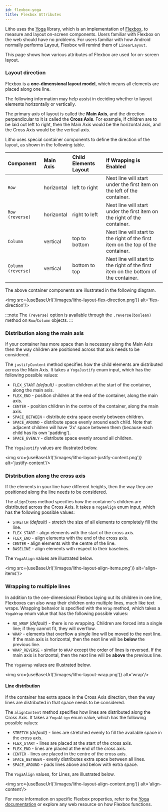```yaml
---
id: flexbox-yoga
title: Flexbox Attributes
---
```



Litho uses the [Yoga](https://yogalayout.dev/) library, which is an implementation of [Flexbox](https://www.w3.org/TR/css-flexbox-1/), to measure and layout on-screen components. Users familiar with Flexbox on the web should have no problems. For users familiar with how Android normally performs Layout, Flexbox will remind them of `LinearLayout`.

This page shows how various attributes of Flexbox are used for on-screen layout.

### Layout direction

Flexbox is a **one-dimensional layout model**, which means all elements are placed along one line.

The following information may help assist in deciding whether to layout elements horizontally or vertically.

The primary axis of layout is called the **Main Axis**, and the direction perpendicular to it is called the **Cross Axis**. For example, if children are to be laid out left to right, then the Main Axis would be the horizontal axis, and the Cross Axis would be the vertical axis.

Litho uses special container components to define the direction of the layout, as shown in the following table.

| Component | Main Axis | Child Elements Layout | If Wrapping is Enabled |
| :-- | :-- | :-- | :-- |
| `Row` | horizontal | left to right | Next line will start under the first item on the left of the container. |
| `Row (reverse)` | horizontal | right to left | Next line will start under the first item on the right of the container. |
| `Column` | vertical | top to bottom | Next line will start to the right of the first item on the top of the container. |
| `Column (reverse)` | vertical | bottom to top | Next line will start to the right of the first item on the bottom of the container. |

The above container components are illustrated in the following diagram.

<img src={useBaseUrl('/images/litho-layout-flex-direction.png')} alt='flex-direction'/>

:::note
The `(reverse)` option is available through the `.reverse(boolean)` method on `Row`/`Column` objects.
:::

### Distribution along the main axis

If your container has more space than is necessary along the Main Axis then the way children are positioned across that axis needs to be considered.

The `justifyContent` method specifies how the child elements are distributed across the Main Axis. It takes a `YogaJustify` enum input, which has the following possible values:

* `FLEX_START` *(default)* - position children at the start of the container, along the main axis.
* `FLEX_END` - position children at the end of the container, along the main axis.
* `CENTER` - position children in the centre of the container, along the main axis.
* `SPACE_BETWEEN` - distribute extra space evenly between children.
* `SPACE_AROUND` - distribute space evenly around each child. Note that adjacent children will have '2x' space between them (because each child has its own 'padding').
* `SPACE_EVENLY` - distribute space evenly around all children.

The `YogaJustify` values are illustrated below.

<img src={useBaseUrl('/images/litho-layout-justify-content.png')} alt='justify-content'/>

### Distribution along the cross axis

If the elements in your line have different heights, then the way they are positioned along the line needs to be considered.

The `alignItems` method specifies how the container's children are distributed across the Cross Axis. It takes a `YogaAlign` enum input, which has the following possible values:

* `STRETCH` *(default)* - stretch the size of all elements to completely fill the line.
* `FLEX_START` - align elements with the start of the cross axis.
* `FLEX_END` - align elements with the end of the cross axis.
* `CENTER` - align elements with the centre of the line.
* `BASELINE` - align elements with respect to their baselines.

The `YogaAlign` values are illustrated below.

<img src={useBaseUrl('/images/litho-layout-align-items.png')} alt='align-items'/>

### Wrapping to multiple lines

In addition to the one-dimensional Flexbox laying out its children in one line, Flexboxes can also wrap their children onto multiple lines, much like text wraps. Wrapping behavior is specified with the `Wrap` method, which takes a `YogaWrap` enum value that has the following possible values:

* `NO_WRAP` *(default)* - there is no wrapping. Children are forced into a single line; if they cannot fit, they will overflow.
* `WRAP` - elements that overflow a single line will be moved to the next line. If the main axis is horizontal, then the next line will be **below** the previous line.
* `WRAP_REVERSE` - similar to `WRAP` except the order of lines is reversed. If the main axis is horizontal, then the next line will be **above** the previous line.

The `YogaWrap` values are illustrated below.

<img src={useBaseUrl('/images/litho-layout-wrap.png')} alt='wrap'/>

#### Line distribution

If the container has extra space in the Cross Axis direction, then the way lines are distributed in that space needs to be considered.

The `alignContent` method specifies how lines are distributed along the Cross Axis. It takes a `YogaAlign` enum value, which has the following possible values:

* `STRETCH` *(default)* - lines are stretched evenly to fill the available space in the cross axis.
* `FLEX_START` - lines are placed at the start of the cross axis.
* `FLEX_END` - lines are placed at the end of the cross axis.
* `CENTER` - lines are placed in the centre of the cross axis.
* `SPACE_BETWEEN` - evenly distributes extra space between all lines.
* `SPACE_AROUND` - pads lines above and below with extra space.

The `YogaAlign` values, for Lines, are illustrated below.

<img src={useBaseUrl('/images/litho-layout-align-content.png')} alt='align-content'/>

For more information on specific Flexbox properties, refer to the [Yoga documentation](https://yogalayout.dev/docs/about-yoga) or explore any web resource on how Flexbox functions.
